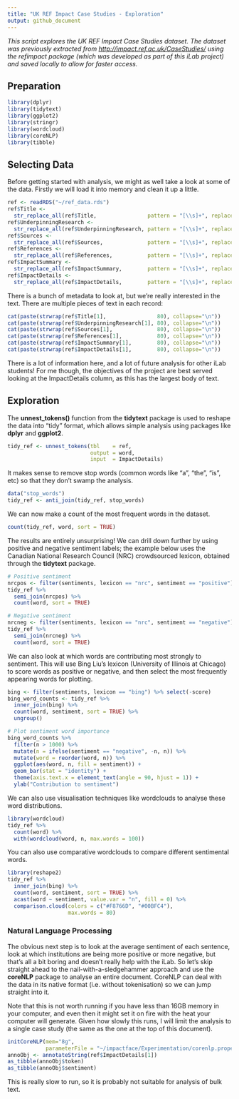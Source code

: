 ```yaml
---
title: "UK REF Impact Case Studies - Exploration"
output: github_document
---
```

  
_This script explores the UK REF Impact Case Studies dataset. The dataset was 
previously extracted from <http://impact.ref.ac.uk/CaseStudies/> using the 
refimpact package (which was developed as part of this iLab project) and saved
locally to allow for faster access._

## Preparation

```r
library(dplyr)
library(tidytext)
library(ggplot2)
library(stringr)
library(wordcloud)
library(coreNLP)
library(tibble)
```

## Selecting Data

Before getting started with analysis, we might as well take a look at some of 
the data. Firstly we will load it into memory and clean it up a little.
```r
ref <- readRDS("~/ref_data.rds")
ref$Title <- 
  str_replace_all(ref$Title,                pattern = "[\\s]+", replace = " ")
ref$UnderpinningResearch <- 
  str_replace_all(ref$UnderpinningResearch, pattern = "[\\s]+", replace = " ")
ref$Sources <- 
  str_replace_all(ref$Sources,              pattern = "[\\s]+", replace = " ")
ref$References <- 
  str_replace_all(ref$References,           pattern = "[\\s]+", replace = " ")
ref$ImpactSummary <- 
  str_replace_all(ref$ImpactSummary,        pattern = "[\\s]+", replace = " ")
ref$ImpactDetails <- 
  str_replace_all(ref$ImpactDetails,        pattern = "[\\s]+", replace = " ")
```

There is a bunch of metadata to look at, but we're really interested in the 
text. There are multiple pieces of text in each record:

```r
cat(paste(strwrap(ref$Title[1],                80), collapse="\n"))
cat(paste(strwrap(ref$UnderpinningResearch[1], 80), collapse="\n"))
cat(paste(strwrap(ref$Sources[1],              80), collapse="\n"))
cat(paste(strwrap(ref$References[1],           80), collapse="\n"))
cat(paste(strwrap(ref$ImpactSummary[1],        80), collapse="\n"))
cat(paste(strwrap(ref$ImpactDetails[1],        80), collapse="\n"))
```

There is a lot of information here, and a lot of future analysis for other iLab
students! For me though, the objectives of the project are best served looking
at the ImpactDetails column, as this has the largest body of text.

## Exploration

The **unnest_tokens()** function from the **tidytext** package is used to
reshape the data into "tidy" format, which allows simple analysis using packages
like **dplyr** and **ggplot2**.

```r
tidy_ref <- unnest_tokens(tbl    = ref, 
                          output = word, 
                          input  = ImpactDetails)
```

It makes sense to remove stop words (common words like "a", "the", "is", etc) so 
that they don't swamp the analysis.

```r
data("stop_words")
tidy_ref <- anti_join(tidy_ref, stop_words)
```

We can now make a count of the most frequent words in the dataset.

```r
count(tidy_ref, word, sort = TRUE) 
```

The results are entirely unsurprising! We can drill down further by using 
positive and negative sentiment labels; the example below uses the Canadian 
National Research Council (NRC) crowdsourced lexicon, obtained through the 
**tidytext** package.

```r
# Positive sentiment
nrcpos <- filter(sentiments, lexicon == "nrc", sentiment == "positive")
tidy_ref %>%
  semi_join(nrcpos) %>%
  count(word, sort = TRUE)

# Negative sentiment
nrcneg <- filter(sentiments, lexicon == "nrc", sentiment == "negative")
tidy_ref %>%
  semi_join(nrcneg) %>%
  count(word, sort = TRUE)
```

We can also look at which words are contributing most strongly to sentiment. 
This will use Bing Liu's lexicon (University of Illinois at Chicago) to score
words as positive or negative, and then select the most frequently appearing 
words for plotting.

```r
bing <- filter(sentiments, lexicon == "bing") %>% select(-score)
bing_word_counts <- tidy_ref %>%
  inner_join(bing) %>%
  count(word, sentiment, sort = TRUE) %>%
  ungroup()

# Plot sentiment word importance
bing_word_counts %>%
  filter(n > 1000) %>%
  mutate(n = ifelse(sentiment == "negative", -n, n)) %>%
  mutate(word = reorder(word, n)) %>%
  ggplot(aes(word, n, fill = sentiment)) +
  geom_bar(stat = "identity") +
  theme(axis.text.x = element_text(angle = 90, hjust = 1)) +
  ylab("Contribution to sentiment")
```

We can also use visualisation techniques like wordclouds to analyse these word
distributions. 

```r
library(wordcloud)
tidy_ref %>%
  count(word) %>%
  with(wordcloud(word, n, max.words = 100))
```

You can also use comparative wordclouds to compare different sentimental words.

```r
library(reshape2)
tidy_ref %>%
  inner_join(bing) %>%
  count(word, sentiment, sort = TRUE) %>%
  acast(word ~ sentiment, value.var = "n", fill = 0) %>%
  comparison.cloud(colors = c("#F8766D", "#00BFC4"),
                   max.words = 80)
```

### Natural Language Processing

The obvious next step is to look at the average sentiment of each sentence, look
at which institutions are being more positive or more negative, but that's all a
bit boring and doesn't really help with the iLab. So let's skip straight ahead 
to the nail-with-a-sledgehammer approach and use the **coreNLP** package to 
analyse an entire document. CoreNLP can deal with the data in its native format
(i.e. without tokenisation) so we can jump straight into it. 

Note that this is not worth running if you have less than 16GB memory in your 
computer, and even then it might set it on fire with the heat your computer will
generate. Given how slowly this runs, I will limit the analysis to a single case
study (the same as the one at the top of this document).

```r
initCoreNLP(mem="8g", 
            parameterFile = "~/impactface/Experimentation/corenlp.properties")
annoObj <- annotateString(ref$ImpactDetails[1])
as_tibble(annoObj$token)
as_tibble(annoObj$sentiment)
```

This is really slow to run, so it is probably not suitable for analysis of
bulk text.